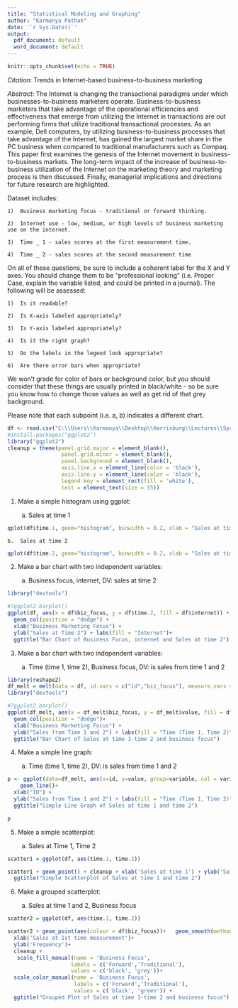 ```yaml
---
title: "Statistical Modeling and Graphing"
author: "Karmanya Pathak"
date: '`r Sys.Date()`'
output:
  pdf_document: default
  word_document: default
---
```


```r
knitr::opts_chunk$set(echo = TRUE)
```

*Citation*: Trends in Internet-based business-to-business marketing

*Abstract*: The Internet is changing the transactional paradigms under which businesses-to-business marketers operate. Business-to-business marketers that take advantage of the operational efficiencies and effectiveness that emerge from utilizing the Internet in transactions are out performing firms that utilize traditional transactional processes. As an example, Dell computers, by utilizing business-to-business processes that take advantage of the Internet, has gained the largest market share in the PC business when compared to traditional manufacturers such as Compaq. This paper first examines the genesis of the Internet movement in business-to-business markets. The long-term impact of the increase of business-to-business utilization of the Internet on the marketing theory and marketing process is then discussed. Finally, managerial implications and directions for future research are highlighted.

Dataset includes:

    1)  Business marketing focus - traditional or forward thinking.
    
    2)	Internet use - low, medium, or high levels of business marketing use on the internet.
    
    3)	Time _ 1 - sales scores at the first measurement time.
    
    4)	Time _ 2 - sales scores at the second measurement time

On all of these questions, be sure to include a coherent label for the X and Y axes.  You should change them to be "professional looking" (i.e. Proper Case, explain the variable listed, and could be printed in a journal).  The following will be assessed:

    1)	Is it readable?
    
    2)	Is X-axis labeled appropriately?
    
    3)	Is Y-axis labeled appropriately?
    
    4)	Is it the right graph?
    
    5) 	Do the labels in the legend look appropriate?
    
    6)	Are there error bars when appropriate?

We won't grade for color of bars or background color, but you should consider that these things are usually printed in black/white - so be sure you know how to change those values as well as get rid of that grey background.

Please note that each subpoint (i.e. a, b) indicates a different chart.

```r
df <- read.csv("C:\\Users\\Karmanya\\Desktop\\Harrisburg\\Lectures\\Spring 2020\\ANLY 500 - Principles of Analytics I\\Assignment 5\\05_data.csv")
#install.packages("ggplot2")
library("ggplot2")
cleanup = theme(panel.grid.major = element_blank(),
                 panel.grid.minor = element_blank(),
                 panel.background = element_blank(),
                 axis.line.x = element_line(color = 'black'),
                 axis.line.y = element_line(color = 'black'),
                 legend.key = element_rect(fill = 'white'),
                 text = element_text(size = 15))
```


1)	Make a simple histogram using ggplot:

    a.	Sales at time 1

```r
qplot(df$time.1, geom="histogram", binwidth = 0.2, xlab = "Sales at time 1", ylab = "No. of sales (id)", main = "Sales scores at the first measurement time" )
```

    b.	Sales at time 2

```r
qplot(df$time.2, geom="histogram", binwidth = 0.2, xlab = "Sales at time 2", ylab = "No. of sales (id)", main = "Sales scores at the second measurement time" )
```

2)	Make a bar chart with two independent variables:

    a.	Business focus, internet, DV: sales at time 2

```r
library("devtools")

#?ggplot2.barplot()
ggplot(df, aes(x = df$biz_focus, y = df$time.2, fill = df$internet)) +
  geom_col(position = "dodge") +
  xlab("Business Marketing Focus") +
  ylab("Sales at Time 2") + labs(fill = "Internet")+
  ggtitle("Bar Chart of Business Focus, internet and Sales at time 2")

```

3)	Make a bar chart with two independent variables: 

    a.	Time (time 1, time 2), Business focus, DV: is sales from time 1 and 2

```r
library(reshape2)
df_melt = melt(data = df, id.vars = c("id","biz_focus"), measure.vars = c("time.1","time.2"))
library("devtools")

#?ggplot2.barplot()
ggplot(df_melt, aes(x = df_melt$biz_focus, y = df_melt$value, fill = df_melt$variable)) +
  geom_col(position = "dodge")+
  xlab("Business Marketing Focus") +
  ylab("Sales from Time 1 and 2") + labs(fill = "Time (Time 1, Time 2)")+
  ggtitle("Bar Chart of Sales at time 1-time 2 and business focus")

```

4)	Make a simple line graph:

    a.	Time (time 1, time 2), DV: is sales from time 1 and 2 

```r
p <- ggplot(data=df_melt, aes(x=id, y=value, group=variable, col = variable)) +
    geom_line()+
  xlab("ID") +
  ylab("Sales from Time 1 and 2") + labs(fill = "Time (Time 1, Time 2)")+
  ggtitle("Simple Line Graph of Sales at time 1 and time 2")

p

```

5)	Make a simple scatterplot:
    
    a.	Sales at Time 1, Time 2

```r
scatter1 = ggplot(df, aes(time.1, time.2))

scatter1 + geom_point() + cleanup + xlab('Sales at time 1') + ylab('Sales at time 2')+
  ggtitle("Simple Scatterplot of Sales at time 1 and time 2")
```

6)	Make a grouped scatterplot:

    a.	Sales at time 1 and 2, Business focus

```r
scatter2 = ggplot(df, aes(time.1, time.2))

scatter2 + geom_point(aes(colour = df$biz_focus))+   geom_smooth(method = 'lm', color = 'black') +
  xlab('Sales at 1st time measurement')+
  ylab('Frequency')+
  cleanup +
   scale_fill_manual(name = 'Business Focus',
                    labels = c('Forward','Traditional'),
                    values = c('black', 'grey'))+
  scale_color_manual(name = 'Business Focus',
                     labels = c('Forward','Traditional'),
                     values = c('black', 'green')) +
  ggtitle("Grouped Plot of Sales at time 1-time 2 and business focus")

```

